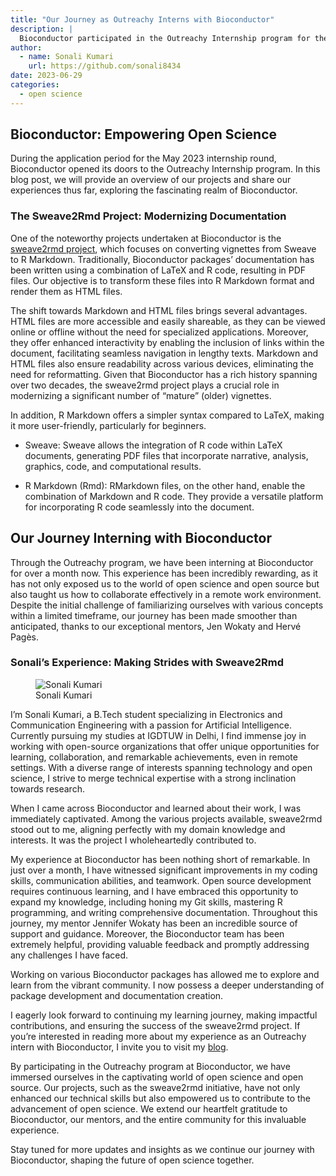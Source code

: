 ```yaml
---
title: "Our Journey as Outreachy Interns with Bioconductor"
description: |
  Bioconductor participated in the Outreachy Internship program for the May 2023 cohort. Join us as we share our enriching experience working on various projects at Bioconductor and delve into the world of open science.
author:
  - name: Sonali Kumari
    url: https://github.com/sonali8434
date: 2023-06-29
categories:
  - open science
---
```


## Bioconductor: Empowering Open Science

During the application period for the May 2023 internship round,
Bioconductor opened its doors to the Outreachy Internship program. In this blog
post, we will provide an overview of our projects and share our experiences thus
far, exploring the fascinating realm of Bioconductor.

### The Sweave2Rmd Project: Modernizing Documentation

One of the noteworthy projects undertaken at Bioconductor is the [sweave2rmd
project](https://github.com/Bioconductor/sweave2rmd), which focuses on
converting vignettes from Sweave to R Markdown. Traditionally, Bioconductor
packages' documentation has been written using a combination of LaTeX and R
code, resulting in PDF files. Our objective is to transform these files into R
Markdown format and render them as HTML files.

The shift towards Markdown and HTML files brings several advantages. HTML files
are more accessible and easily shareable, as they can be viewed online or
offline without the need for specialized applications. Moreover, they offer
enhanced interactivity by enabling the inclusion of links within the document,
facilitating seamless navigation in lengthy texts. Markdown and HTML files also
ensure readability across various devices, eliminating the need for
reformatting. Given that Bioconductor has a rich history spanning over two
decades, the sweave2rmd project plays a crucial role in modernizing a
significant number of "mature" (older) vignettes.

In addition, R Markdown offers a simpler syntax compared to LaTeX, making it
more user-friendly, particularly for beginners.

- Sweave: Sweave allows the integration of R code within LaTeX documents,
generating PDF files that incorporate narrative, analysis, graphics, code,
and computational results.

- R Markdown (Rmd): RMarkdown files, on the other hand, enable the combination of
Markdown and R code. They provide a versatile platform for incorporating R
code seamlessly into the document.

## Our Journey Interning with Bioconductor

Through the Outreachy program, we have been interning at Bioconductor for over a
month now. This experience has been incredibly rewarding, as it has not only
exposed us to the world of open science and open source but also taught us how
to collaborate effectively in a remote work environment. Despite the initial
challenge of familiarizing ourselves with various concepts within a limited
timeframe, our journey has been made smoother than anticipated, thanks to our
exceptional mentors, Jen Wokaty and Hervé Pagès.

### Sonali's Experience: Making Strides with Sweave2Rmd

![Sonali Kumari](Sonali Kumari.jpg)

I'm Sonali Kumari, a B.Tech student specializing in Electronics and
Communication Engineering with a passion for Artificial Intelligence. Currently
pursuing my studies at IGDTUW in Delhi, I find immense joy in working with
open-source organizations that offer unique opportunities for learning,
collaboration, and remarkable achievements, even in remote settings. With a
diverse range of interests spanning technology and open science, I strive to
merge technical expertise with a strong inclination towards research.

When I came across Bioconductor and learned about their work, I was immediately
captivated. Among the various projects available, sweave2rmd stood out to me,
aligning perfectly with my domain knowledge and interests. It was the project I
wholeheartedly contributed to.

My experience at Bioconductor has been nothing short of remarkable. In just over
a month, I have witnessed significant improvements in my coding skills,
communication abilities, and teamwork. Open source development requires
continuous learning, and I have embraced this opportunity to expand my
knowledge, including honing my Git skills, mastering R programming, and writing
comprehensive documentation. Throughout this journey, my mentor Jennifer Wokaty
has been an incredible source of support and guidance. Moreover, the
Bioconductor team has been extremely helpful, providing valuable feedback and
promptly addressing any challenges I have faced.

Working on various Bioconductor packages has allowed me to explore and learn
from the vibrant community. I now possess a deeper understanding of package
development and documentation creation.

I eagerly look forward to continuing my learning journey, making impactful
contributions, and ensuring the success of the sweave2rmd project. If you're
interested in reading more about my experience as an Outreachy intern with
Bioconductor, I invite you to visit my [blog](https://dev.to/sonali8434).

By participating in the Outreachy program at Bioconductor, we have immersed
ourselves in the captivating world of open science and open source. Our
projects, such as the sweave2rmd initiative, have not only enhanced our
technical skills but also empowered us to contribute to the advancement of open
science. We extend our heartfelt gratitude to Bioconductor, our mentors, and the
entire community for this invaluable experience.

Stay tuned for more updates and insights as we continue our journey with
Bioconductor, shaping the future of open science together.
